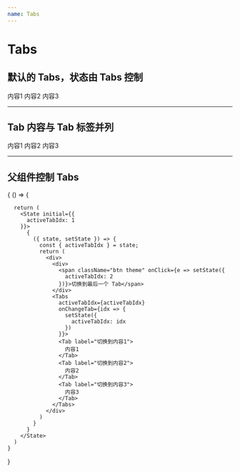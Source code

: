```yaml
---
name: Tabs
---
```



# Tabs

<PropsTable of={Tabs} />

## 默认的 Tabs，状态由 Tabs 控制

<Playground>
  <Tabs>
    <Tab label="切换到内容1">
      内容1
    </Tab>
    <Tab label="切换到内容2">
      内容2
    </Tab>
    <Tab label="切换到内容3">
      内容3
    </Tab>
  </Tabs>
</Playground>

---------

## Tab 内容与 Tab 标签并列

<Playground>
  <Tabs inRow={true}>
    <Tab label="切换到内容1">
      内容1
    </Tab>
    <Tab label="切换到内容2">
      内容2
    </Tab>
    <Tab label="切换到内容3">
      内容3
    </Tab>
  </Tabs>
</Playground>

---------

## 父组件控制 Tabs

<Playground>
  {
    () => {

      return (
        <State initial={{
          activeTabIdx: 1
        }}>
          {
            ({ state, setState }) => {
              const { activeTabIdx } = state;
              return (
                <div>
                  <div>
                    <span className="btn theme" onClick={e => setState({
                      activeTabIdx: 2
                    })}>切换到最后一个 Tab</span>
                  </div>
                  <Tabs
                    activeTabIdx={activeTabIdx}
                    onChangeTab={idx => {
                      setState({
                        activeTabIdx: idx
                      })
                    }}>
                    <Tab label="切换到内容1">
                      内容1
                    </Tab>
                    <Tab label="切换到内容2">
                      内容2
                    </Tab>
                    <Tab label="切换到内容3">
                      内容3
                    </Tab>
                  </Tabs>
                </div>
              )
            }
          }
        </State>
      )
    }
  }
</Playground>
